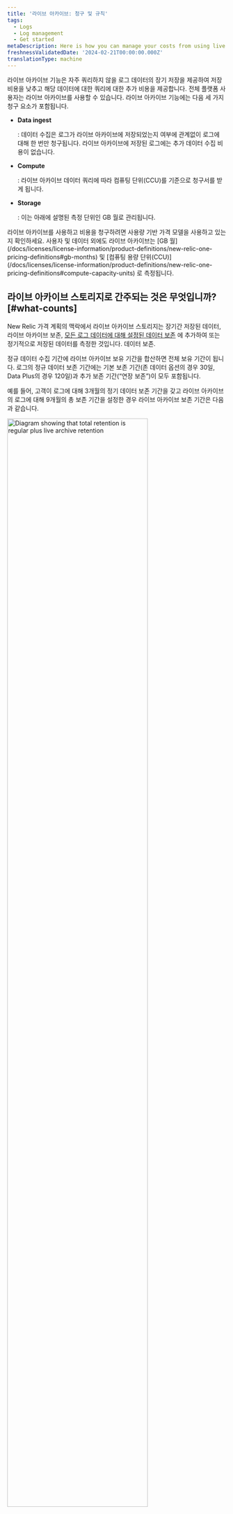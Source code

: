 ```yaml
---
title: '라이브 아카이브: 청구 및 규칙'
tags:
  - Logs
  - Log management
  - Get started
metaDescription: Here is how you can manage your costs from using live archives
freshnessValidatedDate: '2024-02-21T00:00:00.000Z'
translationType: machine
---
```



라이브 아카이브 기능은 자주 쿼리하지 않을 로그 데이터의 장기 저장을 제공하여 저장 비용을 낮추고 해당 데이터에 대한 쿼리에 대한 추가 비용을 제공합니다. 전체 플랫폼 사용자는 라이브 아카이브를 사용할 수 있습니다. 라이브 아카이브 기능에는 다음 세 가지 청구 요소가 포함됩니다.

* <DNT>**Data ingest**</DNT>

  : 데이터 수집은 로그가 라이브 아카이브에 저장되었는지 여부에 관계없이 로그에 대해 한 번만 청구됩니다. 라이브 아카이브에 저장된 로그에는 추가 데이터 수집 비용이 없습니다.

* <DNT>**Compute**</DNT>

  : 라이브 아카이브 데이터 쿼리에 따라 컴퓨팅 단위(CCU)를 기준으로 청구서를 받게 됩니다.

* <DNT>**Storage**</DNT>

  : 이는 아래에 설명된 측정 단위인 GB 월로 관리됩니다.

<Callout variant="tip">
  라이브 아카이브를 사용하고 비용을 청구하려면 사용량 기반 가격 모델을 사용하고 있는지 확인하세요. 사용자 및 데이터 외에도 라이브 아카이브는 [GB 월](/docs/licenses/license-information/product-definitions/new-relic-one-pricing-definitions#gb-months) 및 [컴퓨팅 용량 단위(CCU)](/docs/licenses/license-information/product-definitions/new-relic-one-pricing-definitions#compute-capacity-units) 로 측정됩니다.
</Callout>

## 라이브 아카이브 스토리지로 간주되는 것은 무엇입니까? [#what-counts]

New Relic 가격 계획의 맥락에서 라이브 아카이브 스토리지는 장기간 저장된 데이터, 라이브 아카이브 보존, [모든 로그 데이터에 대해 설정된 데이터 보존](/docs/data-apis/manage-data/manage-data-retention/#adjust-retention) 에 추가하여 또는 정기적으로 저장된 데이터를 측정한 것입니다. 데이터 보존.

정규 데이터 수집 기간에 라이브 아카이브 보유 기간을 합산하면 전체 보유 기간이 됩니다. 로그의 정규 데이터 보존 기간에는 기본 보존 기간(존 데이터 옵션의 경우 30일, Data Plus의 경우 120일)과 추가 보존 기간(“연장 보존”)이 모두 포함됩니다.

예를 들어, 고객이 로그에 대해 3개월의 정기 데이터 보존 기간을 갖고 라이브 아카이브의 로그에 대해 9개월의 총 보존 기간을 설정한 경우 라이브 아카이브 보존 기간은 다음과 같습니다.

<img
  width="80%;"
  title="Retention diagram"
  alt="Diagram showing that total retention is regular plus live archive retention"
  src={logsDataRetention}
/>

<Callout variant="important">
  GB 월은 소프트웨어, 고객 자산 또는 제3자 서비스를 포함하여 고객의 이익을 위해 제품에 저장되는 데이터의 양과 기간을 측정한 것입니다. GB 개월에는 소프트웨어 미리 보기 또는 시험판 버전의 텔레메트리 데이터도 포함되어 있습니다. 자세한 내용은 [정의를](/docs/licenses/license-information/product-definitions/new-relic-one-pricing-definitions#gb-months) 참조하세요.
</Callout>

## 저장용량은 어떻게 계산하나요? [#calculate]

추가 기능인 Live Archive를 구매하면 스토리지가 GB/월 단위로 측정됩니다. GB 월은 매일 계산됩니다.

특정 날짜(UTC)가 끝날 때를 기준으로 라이브 아카이브에 저장된 바이트 수를 계산합니다. 라이브 아카이브에 저장된 바이트 수를 계산하기 위해 전 총 보존 일수부터 시작하여 시간을 기준으로 (총 보존 - 일반 데이터 보존) 일 동안 수집된 GB를 합산합니다. 그런 다음 해당 바이트 수를 해당 월의 일수로 나눕니다. 한 달 동안의 총 GB 월 수를 얻으려면 해당 월의 날짜에 대한 GB 월 수를 더하면 됩니다.

**Example** \[예]: 고객이 로그의 총 보존 기간을 60일로 구성하고 정기적인 데이터 보존 기간을 30일로 설정했다고 가정해 보겠습니다. 즉, 로그는 라이브 아카이브 스토리지에서 60일 중 마지막 30일을 보내고 총 60일이 지나면 로그는 라이브 아카이브에서 만료되어 더 이상 보관되지 않는다는 의미입니다. 고객이 몇 달 동안 데이터를 수집한 경우 하루에 1GB의 로그가 꾸준히 수집되면 30GB는 일반 로그 스토리지에 저장되고 나머지 30GB는 라이브 아카이브에 저장됩니다. 매일 1GB가 표준 스토리지에 수집되고 새로운 1GB가 라이브 아카이브에서 만료되어 삭제됩니다.

이 예의 목적을 위해 9월에는 다음을 수행합니다.

* 라이브 아카이브에 저장된 30GB를 계산하고
* 9개월은 30일이므로 1일에 1GB 월(30GB/30일)의 스토리지 사용량을 기록합니다.
* 30일 Live Archives의 "버킷"이 한 달 내내 30GB로 가득 차 있기 때문에 9개월의 각 날짜에 대해 동일한 측정을 반복합니다.

각 1GB 월의 모든 날짜 측정값을 합산하면 10월 1일까지 총 30GB 월이 됩니다. 따라서 이 고객은 9월 한 달 동안 30GB의 월별 스토리지를 사용했습니다.

## 데이터는 언제 볼 수 있나요? [#when]

라이브 아카이브 데이터는 다음 조건이 충족된 후에만 액세스할 수 있습니다.

* **라이브 아카이브 기능 활성화**: 뉴렐릭 계정 내에서 라이브 아카이브 기능을 명시적으로 활성화했습니다.
* **로깅 보존 기간 충족**: 데이터가 처음 로그인된 이후 계정의 라이브 아카이브 보존 기간에 지정된 기간이 경과되었습니다.

예를 들어 1월 1일에 라이브 아카이브 기능을 활성화하고 라이브 아카이브 보존 기간을 30일로 설정하면 라이브 아카이브 데이터는 2월 1일 이후에 제공됩니다. 로깅 보존 기간이 60일, 90일 또는 120일로 설정된 경우 이 기능을 사용하려면 해당 보존 기간이 지날 때까지 기다려야 합니다.

## 기타 계산 세부 정보 [#other-calc-details]

계산의 몇 가지 추가 측면은 다음과 같습니다.

* 가격 책정 모델의 맥락에서 GB는 10억 바이트로 정의됩니다.
* 월별 라이브 아카이브 스토리지(GB/월)는 가장 가까운 정수로 반올림됩니다. 예를 들어 조직에서 한 달 동안 99.9GB 월을 사용한 경우 이는 100GB 월로 계산됩니다.
* 사용 등급의 특정 날짜에 대한 보존은 UTC 날짜에 설정된 마지막 값으로 간주됩니다. 일반 데이터 보존과 라이브 아카이브 스토리지 모두에 적용됩니다.
* 데이터가 사용 파이프라인에 들어갈 때의 타임스탬프는 사용량을 계산하는 데 사용되며, 로그 타임스탬프나 이전 날짜 또는 앞으로 날짜가 지정된 이벤트 타임스탬프가 아닙니다.